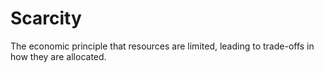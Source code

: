 # Scarcity

The economic principle that resources are limited, leading to trade-offs in how they are allocated.